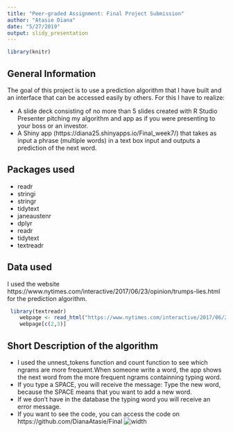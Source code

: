 ---
title: "Peer-graded Assignment: Final Project Submission"
author: "Atasie Diana"
date: "5/27/2019"
output: slidy_presentation
---

```{r , echo=FALSE}
library(knitr)
```

## General Information

The goal of this project is to use a prediction algorithm that I have built and an interface that can be accessed easily by others. For this I have to realize:

- A slide deck consisting of no more than 5 slides created with R Studio Presenter pitching my algorithm and app as if you were presenting to your boss or an investor.
- A Shiny app (https://diana25.shinyapps.io/Final_week7/) that takes as input a phrase (multiple words) in a text box input and outputs a prediction of the next word.

## Packages used

- readr
- stringi
- stringr
- tidytext
- janeaustenr
- dplyr
- readr
- tidytext
- textreadr

## Data used

I used the website https://www.nytimes.com/interactive/2017/06/23/opinion/trumps-lies.html for the prediction algorithm.

```{r , echo = TRUE}
 library(textreadr)
    webpage <- read_html("https://www.nytimes.com/interactive/2017/06/23/opinion/trumps-lies.html")
    webpage[c(2,3)]
```

## Short Description of the algorithm

- I used the unnest_tokens function and count function to see which ngrams are more frequent.When someone write a word, the app shows the next word from the more frequent ngrams containning typing word.
- If you type a SPACE, you will receive the message: Type the new word, because the SPACE means that you want to add a new word.
- If we don't have in the database the typing word you will receive an error message.
- If you want to see the code, you can access the code on https://github.com/DianaAtasie/Final
![width](C:\\Users\\daatas\\Desktop\\New folder\\capture.PNG)




